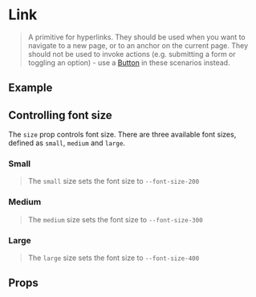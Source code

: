 
<Meta of={LinkStories} />

# Link

> A primitive for hyperlinks. They should be used when you want to navigate to a new page, or to an anchor on the current
> page. They should not be used to invoke actions (e.g. submitting a form or toggling an option) - use a
> [Button](?path=/docs/inputs-button--documentation) in these scenarios instead.

## Example

<Source dark />

## Controlling font size

The `size` prop controls font size. There are three available font sizes, defined as `small`, `medium` and `large`.

### Small

> The `small` size sets the font size to `--font-size-200`

<Canvas>
    <Story of={LinkStories.Small} />
</Canvas>

### Medium

> The `medium` size sets the font size to `--font-size-300`

<Canvas>
    <Story of={LinkStories.Medium} />
</Canvas>

### Large

> The `large` size sets the font size to `--font-size-400`

<Canvas>
    <Story of={LinkStories.Large} />
</Canvas>

## Props

<ArgsTable />
